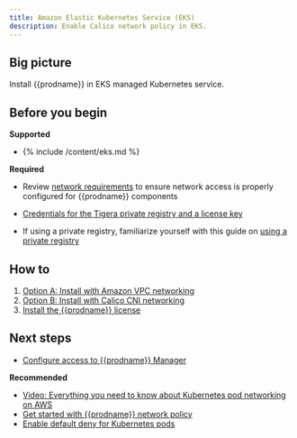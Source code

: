 ```yaml
---
title: Amazon Elastic Kubernetes Service (EKS)
description: Enable Calico network policy in EKS.
---
```


## Big picture

Install {{prodname}} in EKS managed Kubernetes service.

## Before you begin

**Supported**
- {% include /content/eks.md %}

**Required**

- Review [network requirements](/getting-started/install-on-clusters/kubernetes/requirements/#network-requirements) to ensure network access is properly configured for {{prodname}} components

- [Credentials for the Tigera private registry and a license key](calico-enterprise.mdx)

- If using a private registry, familiarize yourself with this guide on [using a private registry](private-registry/index.mdx)

## How to

1. [Option A: Install with Amazon VPC networking](#install-eks-with-amazon-vpc-networking)
1. [Option B: Install with Calico CNI networking](#install-eks-with-calico-networking)
1. [Install the {{prodname}} license](#install-the-calico-enterprise-license)

<InstallEKS prodname='{{prodname}}' clusterType="standalone" />

## Next steps

- [Configure access to {{prodname}} Manager](../../maintenance/cnx/access-the-manager.mdx)

**Recommended**
- [Video: Everything you need to know about Kubernetes pod networking on AWS](https://www.projectcalico.org/everything-you-need-to-know-about-kubernetes-pod-networking-on-aws/)
- [Get started with {{prodname}} network policy](../../security/beginners/calico-network-policy.mdx)
- [Enable default deny for Kubernetes pods](../../security/beginners/kubernetes-default-deny.mdx)
